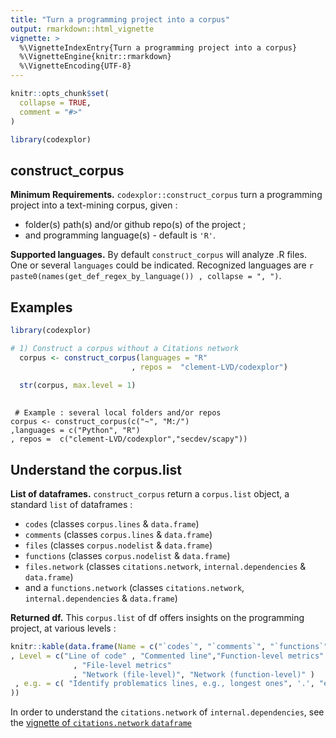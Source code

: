 ```yaml
---
title: "Turn a programming project into a corpus"
output: rmarkdown::html_vignette
vignette: >
  %\VignetteIndexEntry{Turn a programming project into a corpus}
  %\VignetteEngine{knitr::rmarkdown}
  %\VignetteEncoding{UTF-8}
---
```


```r
knitr::opts_chunk$set(
  collapse = TRUE,
  comment = "#>"
)

library(codexplor)

```

## construct_corpus

**Minimum Requirements.** `codexplor::construct_corpus` turn a programming project into a text-mining corpus, given :

- folder(s) path(s) and/or github repo(s) of the project ;
- and programming language(s) - default is `'R'`.

**Supported languages.** By default `construct_corpus` will analyze .R files. One or several `languages` could be indicated. Recognized languages are `r paste0(names(get_def_regex_by_language()) , collapse = ", ")`. 

## Examples


```r

library(codexplor)

# 1) Construct a corpus without a Citations network
  corpus <- construct_corpus(languages = "R"
                           , repos =  "clement-LVD/codexplor")
  
  str(corpus, max.level = 1) 
  
```

     # Example : several local folders and/or repos
    corpus <- construct_corpus(c("~", "M:/") 
    ,languages = c("Python", "R")
    , repos =  c("clement-LVD/codexplor","secdev/scapy"))
   
## Understand the corpus.list
**List of dataframes.** `construct_corpus` return a `corpus.list` object, a standard `list` of dataframes : 

- `codes` (classes `corpus.lines` & `data.frame`)
- `comments` (classes `corpus.lines` & `data.frame`)
- `files` (classes `corpus.nodelist` & `data.frame`)
- `functions` (classes `corpus.nodelist` & `data.frame`)
- `files.network` (classes `citations.network`, `internal.dependencies` & `data.frame`)
- and a `functions.network` (classes `citations.network`, `internal.dependencies` & `data.frame`)


**Returned df.** This `corpus.list` of df offers insights on the programming project, at various levels :


<!-- - The `files` `data.frame` contains the files path and/or url, and overall text-mining metrics about each files of the corpus (e.g., number of characters, words count; number of functions within the file). -->

<!-- - The `functions` `data.frame` contains the functions names and text-mining metrics about these functions. -->

<!-- - The 2 `corpus.lines` `data.frame` are related to `comments` or `codes` lines (file path and content of each lines, line number, and text-mining metrics related to each lines).  -->

<!-- - The 2 `citations.network` of `internal.dependencies` are a `files.network` and a `functions.network` within the corpus.  -->


```r

knitr::kable(data.frame(Name = c("`codes`", "`comments`", "`functions`", "`files`", "`files.network`" , "`functions.network`")
, Level = c("Line of code" , "Commented line","Function-level metrics"
              , "File-level metrics"
              , "Network (file-level)", "Network (function-level)" )
 , e.g. = c( "Identify problematics lines, e.g., longest ones", '.', "e.g., quantify the longest function and those with multiple internal dependencies", "e.g., quantify number of functions within files and critical internal dependencies", "Documents network / add metrics to the `files` df", "Functions network / add metrics to the `functions` df" )
))

```

In order to understand the `citations.network` of `internal.dependencies`, see the [vignette of `citations.network` `dataframe`](https://clement-lvd.github.io/codexplor/articles/vignette_citations.network_df_of_internal.dependencies.html)
